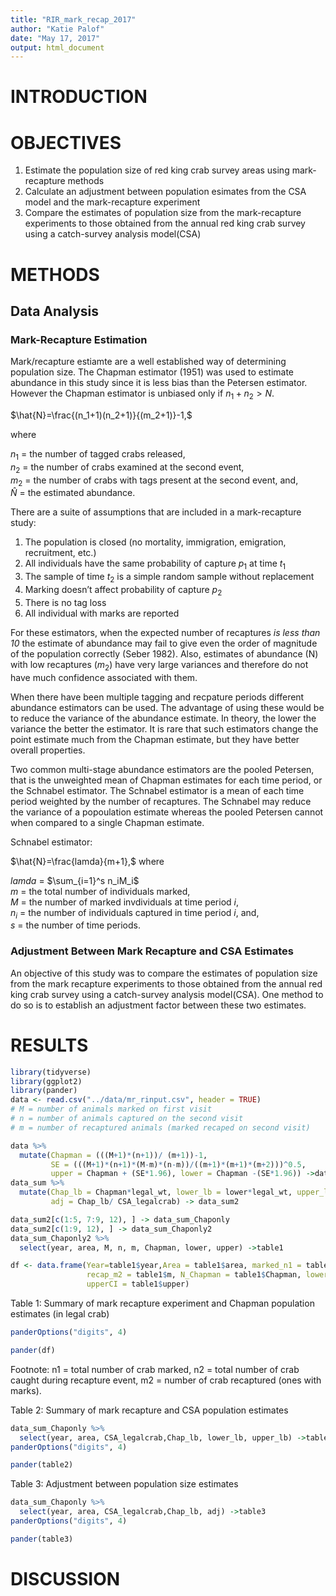 ```yaml
---
title: "RIR_mark_recap_2017"
author: "Katie Palof"
date: "May 17, 2017"
output: html_document
---
```


# INTRODUCTION

# OBJECTIVES
1) Estimate the population size of red king crab survey areas using mark-recapture methods
2) Calculate an adjustment between population esimates from the CSA model and the mark-recapture experiment
3) Compare the estimates of population size from the mark-recapture experiments to those obtained from the annual red king crab survey using a catch-survey analysis model(CSA)

# METHODS

## Data Analysis

### Mark-Recapture Estimation
Mark/recapture estiamte are a well established way of determining population size. The Chapman estimator (1951) was used to estimate abundance in this study since it is less bias than the Petersen estimator.  However the Chapman estimator is unbiased only if $n_1+n_2>N$.

$\hat{N}=\frac{(n_1+1)(n_2+1)}{(m_2+1)}-1,$

where

$n_1$ = the number of tagged crabs released,  
$n_2$ = the number of crabs examined at the second event,  
$m_2$ = the number of crabs with tags present at the second event, and,  
$\hat{N}$ = the estimated abundance.

There are a suite of assumptions that are included in a mark-recapture study:

1.  The population is closed (no mortality, immigration, emigration, recruitment, etc.)
2.  All individuals have the same probability of capture $p_1$ at time $t_1$
3.  The sample of time $t_2$ is a simple random sample without replacement
4.  Marking doesn’t affect probability of capture $p_2$
5.  There is no tag loss
6.  All individual with marks are reported


For these estimators, when the expected number of recaptures *is less than 10* the estimate of abundance may fail to give even the order of magnitude of the population correctly (Seber 1982).  Also, estimates of abundance (N) with low recaptures ($m_2$) have very large variances and therefore do not have much confidence associated with them.

When there have been multiple tagging and recpature periods different abundance estimators can be used. The advantage of using these would be to reduce the variance of the abundance estimate. In theory, the lower the variance the better the estimator. It is rare that such estimators change the point estimate much from the Chapman estimate, but they have better overall properties. 

Two common multi-stage abundance estimators are the pooled Petersen, that is the unweighted mean of Chapman estimates for each time period, or the Schnabel estimator. The Schnabel estimator is a mean of each time period weighted by the number of recaptures. The Schnabel may reduce the variance of a popoulation estimate whereas the pooled Petersen cannot when compared to a single Chapman estimate. 

Schnabel estimator:


$\hat{N}=\frac{lamda}{m+1},$
where

$lamda$ = $\sum_{i=1}^s n_iM_i$  
$m$ = the total number of individuals marked,  
$M$ = the number of marked invdividuals at time period *i*,   
$n_i$ = the number of individuals captured in time period *i*, and,   
$s$ = the number of time periods.

### Adjustment Between Mark Recapture and CSA Estimates
An objective of this study was to compare the estimates of population size from the mark recapture experiments to those obtained from the annual red king crab survey using a catch-survey analysis model(CSA). One method to do so is to establish an adjustment factor between these two estimates.  

# RESULTS
```r
library(tidyverse)
library(ggplot2)
library(pander)
data <- read.csv("../data/mr_rinput.csv", header = TRUE)  
# M = number of animals marked on first visit
# n = number of animals captured on the second visit
# m = number of recaptured animals (marked recaped on second visit)

data %>% 
  mutate(Chapman = (((M+1)*(n+1))/ (m+1))-1, 
         SE = (((M+1)*(n+1)*(M-m)*(n-m))/((m+1)*(m+1)*(m+2)))^0.5, 
         upper = Chapman + (SE*1.96), lower = Chapman -(SE*1.96)) ->data_sum
data_sum %>% 
  mutate(Chap_lb = Chapman*legal_wt, lower_lb = lower*legal_wt, upper_lb = upper*legal_wt, 
         adj = Chap_lb/ CSA_legalcrab) -> data_sum2

data_sum2[c(1:5, 7:9, 12), ] -> data_sum_Chaponly
data_sum2[c(1:9, 12), ] -> data_sum_Chaponly2
data_sum_Chaponly2 %>% 
  select(year, area, M, n, m, Chapman, lower, upper) ->table1

df <- data.frame(Year=table1$year,Area = table1$area, marked_n1 = table1$M, n2 = table1$n, 
                 recap_m2 = table1$m, N_Chapman = table1$Chapman, lowerCI = table1$lower, 
                 upperCI = table1$upper)
```

Table 1: Summary of mark recapture experiment and Chapman population estimates (in legal crab)
```r
panderOptions("digits", 4)

pander(df)
```
Footnote: n1 = total number of crab marked, n2 = total number of crab caught during recapture event, m2 = number of crab recaptured (ones with marks). 



Table 2: Summary of mark recapture and CSA population estimates
```r
data_sum_Chaponly %>% 
  select(year, area, CSA_legalcrab,Chap_lb, lower_lb, upper_lb) ->table2
panderOptions("digits", 4)

pander(table2)
```

Table 3: Adjustment between population size estimates
```r
data_sum_Chaponly %>% 
  select(year, area, CSA_legalcrab,Chap_lb, adj) ->table3
panderOptions("digits", 4)

pander(table3)
```

# DISCUSSION




